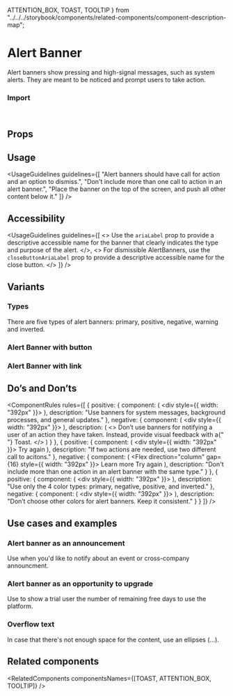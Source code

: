   ATTENTION_BOX,
  TOAST,
  TOOLTIP
} from "../../../storybook/components/related-components/component-description-map";

<Meta of={AlertBannerStories} />

# Alert Banner

Alert banners show pressing and high-signal messages, such as system alerts. They are meant to be noticed and prompt users to take action.

<Canvas of={AlertBannerStories.Overview} />

### Import

```js
import { AlertBanner } from "@vibe/core";
```

## Props

<PropsTable />

## Usage

<UsageGuidelines
  guidelines={[
    "Alert banners should have call for action and an option to dismiss.",
    "Don't include more than one call to action in an alert banner.",
    "Place the banner on the top of the screen, and push all other content below it."
  ]}
/>

<TipWhenToUse />

## Accessibility

<UsageGuidelines
  guidelines={[
    <>
      Use the <code>ariaLabel</code> prop to provide a descriptive accessible name for the banner that clearly indicates
      the type and purpose of the alert.
    </>,
    <>
      For dismissible AlertBanners, use the <code>closeButtonAriaLabel</code> prop to provide a descriptive accessible
      name for the close button.
    </>
  ]}
/>

## Variants

### Types

There are five types of alert banners: primary, positive, negative, warning and inverted.

<Canvas of={AlertBannerStories.Types} />

### Alert Banner with button

<Canvas of={AlertBannerStories.AlertBannerWithButton} />

### Alert Banner with link

<Canvas of={AlertBannerStories.AlertBannerWithLink} />

## Do’s and Don’ts

<ComponentRules
  rules={[
    {
      positive: {
        component: (
          <div style={{ width: "392px" }}>
            <AlertBanner>
              <AlertBannerText text="Join us at Elevate!" />
              <AlertBannerLink text="RSVP now" href="https://monday.com" />
            </AlertBanner>
          </div>
        ),
        description: "Use banners for system messages, background processes, and general updates."
      },
      negative: {
        component: (
          <div style={{ width: "392px" }}>
            <AlertBanner>
              <AlertBannerText text="We successfully archived 1 item" />
            </AlertBanner>
          </div>
        ),
        description: (
          <>
            Don’t use banners for notifying a user of an action they have taken. Instead, provide visual feedback with a{" "}
            <StorybookLink page="Components/Toast">Toast.</StorybookLink>
          </>
        )
      }
    },
    {
      positive: {
        component: (
          <div style={{ width: "392px" }}>
            <AlertBanner backgroundColor="negative">
              <AlertBannerText text="No connection" />
              <AlertBannerLink text="Learn more" href="https://monday.com" />
              <AlertBannerButton>Try again</AlertBannerButton>
            </AlertBanner>
          </div>
        ),
        description: "If two actions are needed, use two different call to acitons."
      },
      negative: {
        component: (
          <Flex direction="column" gap={16} style={{ width: "392px" }}>
            <AlertBanner backgroundColor="negative">
              <AlertBannerText text="No connection" />
              <AlertBannerLink text="Learn more" href="https://monday.com" />
              <AlertBannerLink text="Try again" href="https://monday.com" />
            </AlertBanner>
            <AlertBanner backgroundColor="negative">
              <AlertBannerText text="No connection" />
              <AlertBannerButton>Learn more</AlertBannerButton>
              <AlertBannerButton>Try again</AlertBannerButton>
            </AlertBanner>
          </Flex>
        ),
        description: "Don't include more than one action in an alert banner with the same type."
      }
    },
    {
      positive: {
        component: (
          <div style={{ width: "392px" }}>
            <AlertBanner backgroundColor="dark">
              <AlertBannerText text="Join us at Elevate!" />
              <AlertBannerLink text="RSVP now" href="https://monday.com" />
            </AlertBanner>
          </div>
        ),
        description: "Use only the 4 color types: primary, negative, positive, and inverted."
      },
      negative: {
        component: (
          <div style={{ width: "392px" }}>
            <AlertBanner>
              <AlertBannerText text="Join us at Elevate!" />
              <AlertBannerLink text="RSVP now" href="https://monday.com" />
            </AlertBanner>
          </div>
        ),
        description: "Don’t choose other colors for alert banners. Keep it consistent."
      }
    }
  ]}
/>

## Use cases and examples

### Alert banner as an announcement

Use when you'd like to notify about an event or cross-company announcment.

<Canvas of={AlertBannerStories.AlertBannerAsAnAnnouncement} />

### Alert banner as an opportunity to upgrade

Use to show a trial user the number of remaining free days to use the platform.

<Canvas of={AlertBannerStories.AlertBannerAsAnOpportunityToUpgrade} />

### Overflow text

In case that there's not enough space for the content, use an ellipses (...).

<Canvas of={AlertBannerStories.OverflowText} />

## Related components

<RelatedComponents componentsNames={[TOAST, ATTENTION_BOX, TOOLTIP]} />
